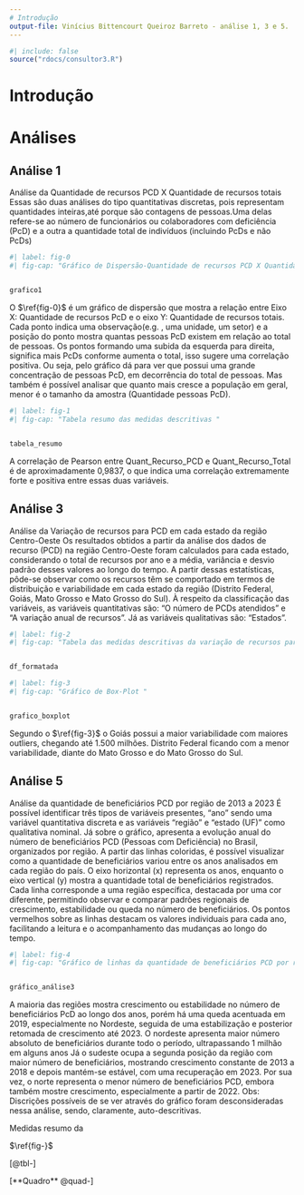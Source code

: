 ```yaml
---
# Introdução
output-file: Vinícius Bittencourt Queiroz Barreto - análise 1, 3 e 5.
---
```


```r
#| include: false
source("rdocs/consultor3.R")
```
# Introdução


# Análises 


## Análise 1
Análise da Quantidade de recursos PCD X Quantidade de recursos totais
Essas são duas análises do tipo quantitativas discretas, pois representam quantidades inteiras,até porque são contagens de pessoas.Uma delas refere-se ao número de funcionários ou colaboradores com deficiência (PcD) e a outra a quantidade total de indivíduos (incluindo PcDs e não PcDs)

```r
#| label: fig-0
#| fig-cap: "Gráfico de Dispersão-Quantidade de recursos PCD X Quantidade de recursos totais "


grafico1
```

O $\ref{fig-0}$ é um gráfico de dispersão que mostra a relação entre Eixo X: Quantidade de recursos PcD e o eixo Y: Quantidade de recursos totais.
Cada ponto indica uma observação(e.g. , uma unidade, um setor) e a posição do ponto mostra quantas pessoas PcD existem em relação ao total de pessoas. 
Os pontos formando uma subida da esquerda para direita, significa mais PcDs conforme aumenta o total, isso sugere uma correlação positiva.
Ou seja, pelo gráfico dá para ver que possui uma grande concentração de pessoas PcD, em decorrência do total de pessoas. Mas também é possível analisar que quanto mais cresce a população em geral, menor é o tamanho da amostra (Quantidade pessoas PcD).

```r
#| label: fig-1
#| fig-cap: "Tabela resumo das medidas descritivas "


tabela_resumo
```
A correlação de Pearson entre Quant_Recurso_PCD e Quant_Recurso_Total é de aproximadamente 0,9837, o que indica uma correlação extremamente forte e positiva entre essas duas variáveis.

## Análise 3
Análise da Variação de recursos para PCD em cada estado da região Centro-Oeste
Os resultados obtidos a partir da análise dos dados de recurso (PCD) na região Centro-Oeste foram calculados para cada estado, considerando o total de recursos por ano e a média, variância e desvio padrão desses valores ao longo do tempo. A partir dessas estatísticas, pôde-se observar como os recursos têm se comportado em termos de distribuição e variabilidade em cada estado da região (Distrito Federal, Goiás, Mato Grosso e Mato Grosso do Sul).
À respeito da classificação das variáveis, as variáveis quantitativas são: "O número de PCDs atendidos" e "A variação anual de recursos". Já as variáveis qualitativas são: "Estados".
```r
#| label: fig-2
#| fig-cap: "Tabela das medidas descritivas da variação de recursos para PCD na região Centro-Oeste "


df_formatada
```

```r
#| label: fig-3
#| fig-cap: "Gráfico de Box-Plot "


grafico_boxplot
```
Segundo o $\ref{fig-3}$ o Goiás possui a maior variabilidade com maiores outliers, chegando até 1.500 milhões. Distrito Federal ficando com a menor variabilidade, diante do Mato Grosso e do Mato Grosso do Sul.


## Análise 5
Análise da quantidade de beneficiários PCD por região de 2013 a 2023
É possível identificar três tipos de variáveis presentes, "ano" sendo uma variável quantitativa discreta e as variáveis "região" e "estado (UF)" como qualitativa nominal.
Já sobre o gráfico, apresenta a evolução anual do número de beneficiários PCD (Pessoas com Deficiência) no Brasil, organizados por região. A partir das linhas coloridas, é possível visualizar como a quantidade de beneficiários variou entre os anos analisados em cada região do país. O eixo horizontal (x) representa os anos, enquanto o eixo vertical (y) mostra a quantidade total de beneficiários registrados.
Cada linha corresponde a uma região específica, destacada por uma cor diferente, permitindo observar e comparar padrões regionais de crescimento, estabilidade ou queda no número de beneficiários. Os pontos vermelhos sobre as linhas destacam os valores individuais para cada ano, facilitando a leitura e o acompanhamento das mudanças ao longo do tempo.

```r
#| label: fig-4
#| fig-cap: "Gráfico de linhas da quantidade de beneficiários PCD por região de 2013 a 2023"


gráfico_análise3
```

A maioria das regiões mostra crescimento ou estabilidade no número de beneficiários PcD ao longo dos anos, porém
há uma queda acentuada em 2019, especialmente no Nordeste, seguida de uma estabilização e posterior retomada de crescimento até 2023.
O nordeste apresenta maior número absoluto de beneficiários durante todo o período, ultrapassando 1 milhão em alguns anos Já o sudeste ocupa a segunda posição da região com maior número de beneficiários, mostrando crescimento constante de 2013 a 2018 e depois mantém-se estável, com uma recuperação em 2023.
Por sua vez, o norte representa o menor número de beneficiários PCD, embora também mostre crescimento, especialmente a partir de 2022.
Obs: Discrições possíveis de se ver através do gráfico foram desconsideradas nessa análise, sendo, claramente, auto-descritivas.



::: {#quad- layout-align="center" quad-pos="H"}
```{=latex}



```

Medidas resumo da 
:::



::: {#tbl-modalidades layout-align="center" tbl-pos="H"}
```{=latex}


```


:::




$\ref{fig-}$

[@tbl-]


[**Quadro** @quad-]





